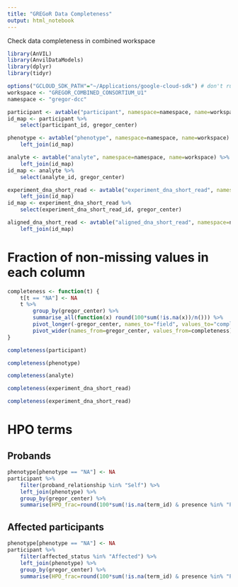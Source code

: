 ```yaml
---
title: "GREGoR Data Completeness"
output: html_notebook
---
```


Check data completeness in combined workspace

```r
library(AnVIL)
library(AnvilDataModels)
library(dplyr)
library(tidyr)

options("GCLOUD_SDK_PATH"="~/Applications/google-cloud-sdk") # don't run in AnVIL workspace
workspace <- "GREGOR_COMBINED_CONSORTIUM_U1"
namespace <- "gregor-dcc"
```

```r
participant <- avtable("participant", namespace=namespace, name=workspace)
id_map <- participant %>%
    select(participant_id, gregor_center)

phenotype <- avtable("phenotype", namespace=namespace, name=workspace) %>%
    left_join(id_map)

analyte <- avtable("analyte", namespace=namespace, name=workspace) %>%
    left_join(id_map)
id_map <- analyte %>%
    select(analyte_id, gregor_center)

experiment_dna_short_read <- avtable("experiment_dna_short_read", namespace=namespace, name=workspace) %>%
    left_join(id_map)
id_map <- experiment_dna_short_read %>%
    select(experiment_dna_short_read_id, gregor_center)

aligned_dna_short_read <- avtable("aligned_dna_short_read", namespace=namespace, name=workspace) %>%
    left_join(id_map)
```

# Fraction of non-missing values in each column

```r
completeness <- function(t) {
    t[t == "NA"] <- NA
    t %>%
        group_by(gregor_center) %>%
        summarise_all(function(x) round(100*sum(!is.na(x))/n())) %>%
        pivot_longer(-gregor_center, names_to="field", values_to="completeness") %>%
        pivot_wider(names_from=gregor_center, values_from=completeness)
}
```

```r
completeness(participant)
```

```r
completeness(phenotype)
```

```r
completeness(analyte)
```

```r
completeness(experiment_dna_short_read)
```

```r
completeness(experiment_dna_short_read)
```

# HPO terms

## Probands

```r
phenotype[phenotype == "NA"] <- NA
participant %>%
    filter(proband_relationship %in% "Self") %>%
    left_join(phenotype) %>%
    group_by(gregor_center) %>%
    summarise(HPO_frac=round(100*sum(!is.na(term_id) & presence %in% "Present")/n()))
```

## Affected participants

```r
phenotype[phenotype == "NA"] <- NA
participant %>%
    filter(affected_status %in% "Affected") %>%
    left_join(phenotype) %>%
    group_by(gregor_center) %>%
    summarise(HPO_frac=round(100*sum(!is.na(term_id) & presence %in% "Present")/n()))
```
